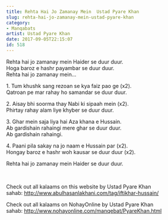 ```yaml
---
title: Rehta Hai Jo Zamanay Mein  Ustad Pyare Khan
slug: rehta-hai-jo-zamanay-mein-ustad-pyare-khan
category: 
- Manqabats
artist: Ustad Pyare Khan
date: 2017-09-05T22:15:07
id: 518
---
```


<p>Rehta hai jo zamanay mein Haider se duur duur.<br />
Hoga baroz e hashr payambar se duur duur.<br />
Rehta hai jo zamanay mein…</p>
<p>1. Tum khushk sang rezoan se kya faiz pao ge (x2).<br />
Qatroan pe mar rahay ho samandar se duur duur.</p>
<p>2. Aisay bhi soorma thay Nabi ki sipaah mein (x2).<br />
Phirtay rahay alam liye khyber se duur duur.</p>
<p>3. Ghar mein saja liya hai Aza khana e Hussain.<br />
Ab gardishain rahaingi mere ghar se duur duur.<br />
Ab gardishain rahaingi.</p>
<p>4. Paani pila sakay na jo naam e Hussain par (x2).<br />
Hongay baroz e hashr woh kausar se duur duur (x2).</p>
<p>Rehta hai jo zamanay mein Haider se duur duur.</p>
<p> </p>
<p>Check out all kalaams on this website by Ustad Pyare Khan sahab: <a href="http://www.abulhasanlakhani.com/tag/iftikhar-hussain/">http://www.abulhasanlakhani.com/tag/iftikhar-hussain/</a></p>
<p>Check out all kalaams on NohayOnline by Ustad Pyare Khan sahab: <a href="http://www.nohayonline.com/manqebat/PyareKhan.html">http://www.nohayonline.com/manqebat/PyareKhan.html</a></p>